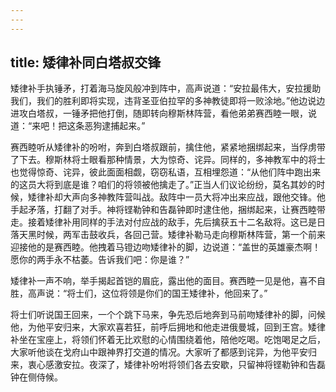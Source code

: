 ```yaml
---
---
---
```

title: 矮律补同白塔叔交锋
---




矮律补手执锤矛，打着海马旋风般冲到阵中，高声说道：“安拉最伟大，安拉援助我们，我们的胜利即将实现，违背圣亚伯拉罕的多神教徒即将一败涂地。”他边说边进攻白塔叔，一锤矛把他打倒，随即转向穆斯林阵营，看他弟弟赛西睦一眼，说道：“来吧！把这条恶狗逮捕起来。”

赛西睦听从矮律补的吩咐，奔到白塔叔跟前，擒住他，紧紧地捆绑起来，当俘虏带了下去。穆斯林将士眼看那种情景，大为惊奇、诧异。同样的，多神教军中的将士也觉得惊奇、诧异，彼此面面相觑，窃窃私语，互相埋怨道：“从他们阵中跑出来的这员大将到底是谁？咱们的将领被他擒走了。”正当人们议论纷纷，莫名其妙的时候，矮律补却大声向多神教阵营叫战。敌阵中一员大将冲出来应战，跟他交锋。他手起矛落，打翻了对手。神将铿勒钟和告磊钟即时逮住他，捆绑起来，让赛西睦带走。接着矮律补用同样的手法对付应战的敌手，先后擒获五十二名敌将。这已是日落天黑时候，两军击鼓收兵，各回己营。矮律补勒马走向穆斯林阵营，第一个前来迎接他的是赛西睦。他拽着马镫边吻矮律补的脚，边说道：“盖世的英雄豪杰啊！愿你的两手永不枯萎。告诉我们吧：你是谁？”

矮律补一声不响，举手揭起首铠的眉庇，露出他的面目。赛西睦一见是他，喜不自胜，高声说：“将士们，这位将领是你们的国王矮律补，他回来了。”

将士们听说国王回来，一个个跳下马来，争先恐后地奔到马前吻矮律补的脚，问候他，为他平安归来，大家欢喜若狂，前呼后拥地和他走进俄曼城，回到王宫。矮律补坐在宝座上，将领们怀着无比欢慰的心情围绕着他，陪他吃喝。吃饱喝足之后，大家听他谈在戈府山中跟神界打交道的情况。大家听了都感到诧异，为他平安归来，衷心感激安拉。夜深了，矮律补吩咐将领们各去安歇，只留神将铿勒钟和告磊钟在侧侍候。